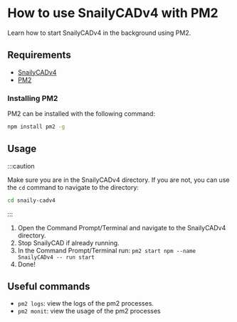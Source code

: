 # How to use SnailyCADv4 with PM2

Learn how to start SnailyCADv4 in the background using PM2.

## Requirements

- [SnailyCADv4](https://www.snailycad.com/snailycadv4/)
- [PM2](https://pm2.io/)

### Installing PM2

PM2 can be installed with the following command:

```bash
npm install pm2 -g
```

## Usage

:::caution

Make sure you are in the SnailyCADv4 directory. If you are not, you can use the `cd` command to navigate to the directory:

```bash
cd snaily-cadv4
```

:::

1. Open the Command Prompt/Terminal and navigate to the SnailyCADv4 directory.
2. Stop SnailyCAD if already running.
3. In the Command Prompt/Terminal run: `pm2 start npm --name SnailyCADv4 -- run start`
4. Done!

## Useful commands

- `pm2 logs`: view the logs of the pm2 processes.
- `pm2 monit`: view the usage of the pm2 processes
